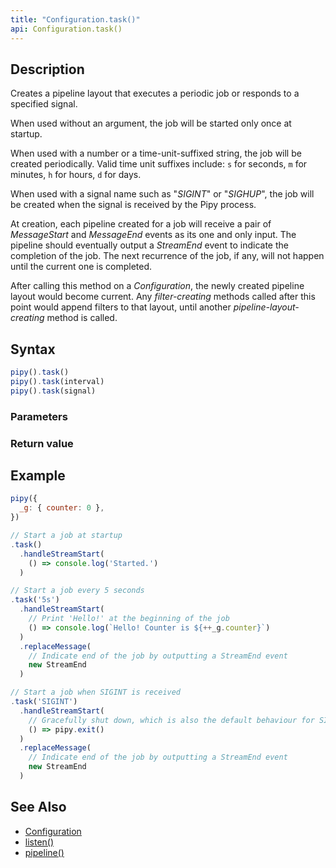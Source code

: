 ```yaml
---
title: "Configuration.task()"
api: Configuration.task()
---
```


## Description

Creates a pipeline layout that executes a periodic job or responds to a specified signal.

When used without an argument, the job will be started only once at startup.

When used with a number or a time-unit-suffixed string, the job will be created periodically. Valid time unit suffixes include: `s` for seconds, `m` for minutes, `h` for hours, `d` for days.

When used with a signal name such as "_SIGINT_" or "_SIGHUP_", the job will be created when the signal is received by the Pipy process.

At creation, each pipeline created for a job will receive a pair of _MessageStart_ and _MessageEnd_ events as its one and only input. The pipeline should eventually output a _StreamEnd_ event to indicate the completion of the job. The next recurrence of the job, if any, will not happen until the current one is completed.

After calling this method on a _Configuration_, the newly created pipeline layout would become current. Any _filter-creating_ methods called after this point would append filters to that layout, until another _pipeline-layout-creating_ method is called.

## Syntax

``` js
pipy().task()
pipy().task(interval)
pipy().task(signal)
```

### Parameters

<Parameters/>

### Return value

<ReturnValue/>

## Example

``` js
pipy({
  _g: { counter: 0 },
})

// Start a job at startup
.task()
  .handleStreamStart(
    () => console.log('Started.')
  )

// Start a job every 5 seconds
.task('5s')
  .handleStreamStart(
    // Print 'Hello!' at the beginning of the job
    () => console.log(`Hello! Counter is ${++_g.counter}`)
  )
  .replaceMessage(
    // Indicate end of the job by outputting a StreamEnd event
    new StreamEnd
  )

// Start a job when SIGINT is received
.task('SIGINT')
  .handleStreamStart(
    // Gracefully shut down, which is also the default behaviour for SIGINT
    () => pipy.exit()
  )
  .replaceMessage(
    // Indicate end of the job by outputting a StreamEnd event
    new StreamEnd
  )
```

## See Also

* [Configuration](/reference/api/Configuration)
* [listen()](/reference/api/Configuration/listen)
* [pipeline()](/reference/api/Configuration/pipeline)
